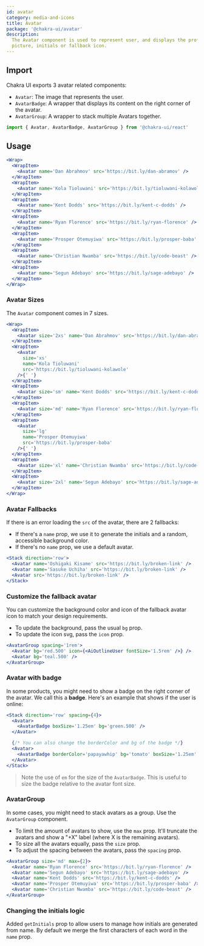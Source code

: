 ```yaml
---
id: avatar
category: media-and-icons
title: Avatar
package: '@chakra-ui/avatar'
description:
  The Avatar component is used to represent user, and displays the profile
  picture, initials or fallback icon.
---
```


## Import

Chakra UI exports 3 avatar related components:

- `Avatar`: The image that represents the user.
- `AvatarBadge`: A wrapper that displays its content on the right corner of the
  avatar.
- `AvatarGroup`: A wrapper to stack multiple Avatars together.

```js
import { Avatar, AvatarBadge, AvatarGroup } from '@chakra-ui/react'
```

## Usage

```jsx
<Wrap>
  <WrapItem>
    <Avatar name='Dan Abrahmov' src='https://bit.ly/dan-abramov' />
  </WrapItem>
  <WrapItem>
    <Avatar name='Kola Tioluwani' src='https://bit.ly/tioluwani-kolawole' />
  </WrapItem>
  <WrapItem>
    <Avatar name='Kent Dodds' src='https://bit.ly/kent-c-dodds' />
  </WrapItem>
  <WrapItem>
    <Avatar name='Ryan Florence' src='https://bit.ly/ryan-florence' />
  </WrapItem>
  <WrapItem>
    <Avatar name='Prosper Otemuyiwa' src='https://bit.ly/prosper-baba' />
  </WrapItem>
  <WrapItem>
    <Avatar name='Christian Nwamba' src='https://bit.ly/code-beast' />
  </WrapItem>
  <WrapItem>
    <Avatar name='Segun Adebayo' src='https://bit.ly/sage-adebayo' />
  </WrapItem>
</Wrap>
```

### Avatar Sizes

The `Avatar` component comes in 7 sizes.

```jsx
<Wrap>
  <WrapItem>
    <Avatar size='2xs' name='Dan Abrahmov' src='https://bit.ly/dan-abramov' />
  </WrapItem>
  <WrapItem>
    <Avatar
      size='xs'
      name='Kola Tioluwani'
      src='https://bit.ly/tioluwani-kolawole'
    />{' '}
  </WrapItem>
  <WrapItem>
    <Avatar size='sm' name='Kent Dodds' src='https://bit.ly/kent-c-dodds' />{' '}
  </WrapItem>
  <WrapItem>
    <Avatar size='md' name='Ryan Florence' src='https://bit.ly/ryan-florence' />{' '}
  </WrapItem>
  <WrapItem>
    <Avatar
      size='lg'
      name='Prosper Otemuyiwa'
      src='https://bit.ly/prosper-baba'
    />{' '}
  </WrapItem>
  <WrapItem>
    <Avatar size='xl' name='Christian Nwamba' src='https://bit.ly/code-beast' />{' '}
  </WrapItem>
  <WrapItem>
    <Avatar size='2xl' name='Segun Adebayo' src='https://bit.ly/sage-adebayo' />{' '}
  </WrapItem>
</Wrap>
```

### Avatar Fallbacks

If there is an error loading the `src` of the avatar, there are 2 fallbacks:

- If there's a `name` prop, we use it to generate the initials and a random,
  accessible background color.
- If there's no `name` prop, we use a default avatar.

```jsx
<Stack direction='row'>
  <Avatar name='Oshigaki Kisame' src='https://bit.ly/broken-link' />
  <Avatar name='Sasuke Uchiha' src='https://bit.ly/broken-link' />
  <Avatar src='https://bit.ly/broken-link' />
</Stack>
```

### Customize the fallback avatar

You can customize the background color and icon of the fallback avatar icon to
match your design requirements.

- To update the background, pass the usual `bg` prop.
- To update the icon svg, pass the `icon` prop.

```jsx
<AvatarGroup spacing='1rem'>
  <Avatar bg='red.500' icon={<AiOutlineUser fontSize='1.5rem' />} />
  <Avatar bg='teal.500' />
</AvatarGroup>
```

### Avatar with badge

In some products, you might need to show a badge on the right corner of the
avatar. We call this a **badge**. Here's an example that shows if the user is
online:

```jsx
<Stack direction='row' spacing={4}>
  <Avatar>
    <AvatarBadge boxSize='1.25em' bg='green.500' />
  </Avatar>

  {/* You can also change the borderColor and bg of the badge */}
  <Avatar>
    <AvatarBadge borderColor='papayawhip' bg='tomato' boxSize='1.25em' />
  </Avatar>
</Stack>
```

> Note the use of `em` for the size of the `AvatarBadge`. This is useful to size
> the badge relative to the avatar font size.

### AvatarGroup

In some cases, you might need to stack avatars as a group. Use the `AvatarGroup`
component.

- To limit the amount of avatars to show, use the `max` prop. It'll truncate the
  avatars and show a "+X" label (where X is the remaining avatars).
- To size all the avatars equally, pass the `size` prop.
- To adjust the spacing between the avatars, pass the `spacing` prop.

```jsx
<AvatarGroup size='md' max={2}>
  <Avatar name='Ryan Florence' src='https://bit.ly/ryan-florence' />
  <Avatar name='Segun Adebayo' src='https://bit.ly/sage-adebayo' />
  <Avatar name='Kent Dodds' src='https://bit.ly/kent-c-dodds' />
  <Avatar name='Prosper Otemuyiwa' src='https://bit.ly/prosper-baba' />
  <Avatar name='Christian Nwamba' src='https://bit.ly/code-beast' />
</AvatarGroup>
```

### Changing the initials logic

Added `getInitials` prop to allow users to manage how initials are generated
from name. By default we merge the first characters of each word in the `name`
prop.
